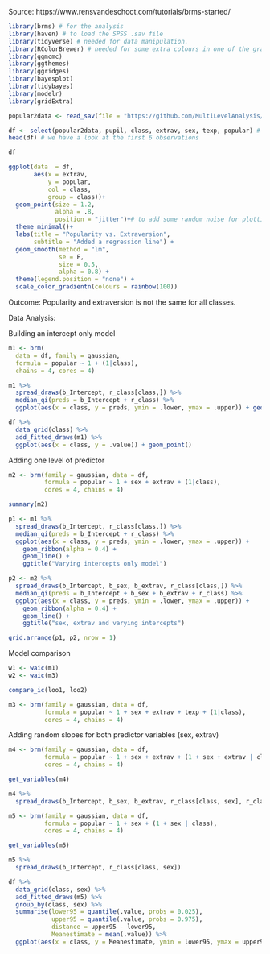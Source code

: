 Source: https://www.rensvandeschoot.com/tutorials/brms-started/


```r

library(brms) # for the analysis
library(haven) # to load the SPSS .sav file
library(tidyverse) # needed for data manipulation.
library(RColorBrewer) # needed for some extra colours in one of the graphs
library(ggmcmc)
library(ggthemes)
library(ggridges)
library(bayesplot)
library(tidybayes)
library(modelr)
library(gridExtra)
```

```r

popular2data <- read_sav(file = "https://github.com/MultiLevelAnalysis/Datasets-third-edition-Multilevel-book/blob/master/chapter%202/popularity/SPSS/popular2.sav?raw=true")

df <- select(popular2data, pupil, class, extrav, sex, texp, popular) # we select just the variables we will use
head(df) # we have a look at the first 6 observations

df
```

```r

ggplot(data  = df,
       aes(x = extrav,
           y = popular,
           col = class,
           group = class))+
  geom_point(size = 1.2,
             alpha = .8,
             position = "jitter")+# to add some random noise for plotting purposes
  theme_minimal()+
  labs(title = "Popularity vs. Extraversion",
       subtitle = "Added a regression line") +
  geom_smooth(method = "lm",
              se = F,
              size = 0.5,
              alpha = 0.8) +
  theme(legend.position = "none") +
  scale_color_gradientn(colours = rainbow(100))

```

Outcome: Popularity and extraversion is not the same for all classes.

Data Analysis:

Building an intercept only model

```r

m1 <- brm(
  data = df, family = gaussian,
  formula = popular ~ 1 + (1|class),
  chains = 4, cores = 4)


```

```r

m1 %>%
  spread_draws(b_Intercept, r_class[class,]) %>%
  median_qi(preds = b_Intercept + r_class) %>%
  ggplot(aes(x = class, y = preds, ymin = .lower, ymax = .upper)) + geom_ribbon()

```

```r

df %>%
  data_grid(class) %>%
  add_fitted_draws(m1) %>%
  ggplot(aes(x = class, y = .value)) + geom_point()

```

Adding one level of predictor

```r

m2 <- brm(family = gaussian, data = df,
          formula = popular ~ 1 + sex + extrav + (1|class),
          cores = 4, chains = 4)

```

```r

summary(m2)

```

```r

p1 <- m1 %>%
  spread_draws(b_Intercept, r_class[class,]) %>%
  median_qi(preds = b_Intercept + r_class) %>%
  ggplot(aes(x = class, y = preds, ymin = .lower, ymax = .upper)) +
    geom_ribbon(alpha = 0.4) +
    geom_line() +
    ggtitle("Varying intercepts only model")

p2 <- m2 %>%
  spread_draws(b_Intercept, b_sex, b_extrav, r_class[class,]) %>%
  median_qi(preds = b_Intercept + b_sex + b_extrav + r_class) %>%
  ggplot(aes(x = class, y = preds, ymin = .lower, ymax = .upper)) + 
    geom_ribbon(alpha = 0.4) +
    geom_line() +
    ggtitle("sex, extrav and varying intercepts")

grid.arrange(p1, p2, nrow = 1)

```

Model comparison

```r

w1 <- waic(m1)
w2 <- waic(m3)

compare_ic(loo1, loo2)
```


```r

m3 <- brm(family = gaussian, data = df,
          formula = popular ~ 1 + sex + extrav + texp + (1|class),
          cores = 4, chains = 4)

```



Adding random slopes for both predictor variables (sex, extrav)
```r

m4 <- brm(family = gaussian, data = df,
          formula = popular ~ 1 + sex + extrav + (1 + sex + extrav | class),
          cores = 4, chains = 4)

```

```r

get_variables(m4)

m4 %>%
  spread_draws(b_Intercept, b_sex, b_extrav, r_class[class, sex], r_class[class, extrav])

```

```r

m5 <- brm(family = gaussian, data = df,
          formula = popular ~ 1 + sex + (1 + sex | class),
          cores = 4, chains = 4)

```

```r

get_variables(m5)

m5 %>%
  spread_draws(b_Intercept, r_class[class, sex])

df %>%
  data_grid(class, sex) %>%
  add_fitted_draws(m5) %>%
  group_by(class, sex) %>%
  summarise(lower95 = quantile(.value, probs = 0.025),
            upper95 = quantile(.value, probs = 0.975),
            distance = upper95 - lower95,
            Meanestimate = mean(.value)) %>%
  ggplot(aes(x = class, y = Meanestimate, ymin = lower95, ymax = upper95)) + geom_ribbon() + facet_grid(sex~.)

```





